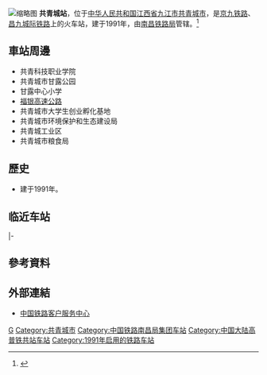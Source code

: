 {{Infobox China railway station 
|车站名称= 共青城站
|图片 =Gongqingcheng Station (Jiangxi,China).jpg
|图片介绍 = 共青城站站房
|其他名称= 
|车站名称拼音= Gongqingcheng
|英文名称= Gongqingcheng Railway Station
|车站代码=25368 <ref>{{Cite web |url=http://yupiao.info/station/%E5%85%B1%E9%9D%92%E5%9F%8E |title=共青城站 车站资料 |access-date=2022-03-14 |archive-date=2018-04-29 |archive-url=https://web.archive.org/web/20180429093012/http://yupiao.info/station/%E5%85%B1%E9%9D%92%E5%9F%8E/ |dead-url=no }}</ref>
|电报码= GAG
|拼音码= GQC
|车站类型= 客货运站
|始建时间= 1991年
|开通运营= 
|车站位置= [[江西省|江西省]][[九江市|九江市]][[共青城市|共青城市]]
|归属 = [[南昌铁路局|南昌铁路局]] 
|线路 = [[京九铁路|京九铁路]]、[[昌九城际铁路|昌九城际铁路]]
|车站等级 =[[三等站_(中铁)|三等站]] 
|月台数目 = 3
|侧式站台=1
|岛式站台=2
|站台面 = 5
|股道数目 =9
|正线= 4
|到发线=5 
|其它线= 1
|坐标 = {{Coord|29|14|43.64|N|115|46|8.90|E|format=dms|display=inline,title|type:railwaystation_region:CN}}
|网站 = 
|站线配置图 = {{共青城站RDT}}
}}
[[File:CRH2A_at_Gongqingcheng_Station.jpg|缩略图]]
'''共青城站'''，位于[[中华人民共和国|中华人民共和国]][[江西省|江西省]][[九江市|九江市]][[共青城市|共青城市]]，是[[京九铁路|京九铁路]]、[[昌九城际铁路|昌九城际铁路]]上的火车站，建于1991年，由[[南昌铁路局|南昌铁路局]]管辖。<ref>{{Cite web |url=http://search.huochepiao.com/huochezhan/jieshao/583.htm |title=共青城火车站介绍 |accessdate=2018-02-08 |archive-date=2018-02-09 |archive-url=https://web.archive.org/web/20180209063144/http://search.huochepiao.com/huochezhan/jieshao/583.htm |dead-url=no }}</ref>
==車站周邊==
* 共青科技职业学院
* 共青城市甘露公园
* 甘露中心小学
* [[福银高速公路|福银高速公路]]
* 共青城市大学生创业孵化基地
* 共青城市环境保护和生态建设局
* 共青城工业区
* 共青城市粮食局

==歷史==
* 建于1991年。
==临近车站==
{{Start rail box|[[中国铁路|中国铁路]]}}
{{s-inop|[[德安站|德安站]]|京九线{{站|北京西}}方向<br />昌九城际线{{站|九江}}方向|rows=2}}
{{s-line|[[京九铁路|京九铁路]]<br />← 10km 共青城站 16km →}}
{{s-inop|[[杨家岭站|杨家岭站]]<br><s>''[[军山站|军山站]]''</s>(已撤销)|{{站|常平}}方向}}
|-
{{s-line|[[昌九城际铁路|昌九城际铁路]]<br />← {{0}}8km 共青城站 25km →}}
{{s-inop|[[永修站|永修站]]|{{站|南昌西}}方向}}
{{End box}}
==參考資料==
{{reflist}}
==外部連結==
* [http://www.12306.cn/mormhweb/ 中国铁路客户服务中心]{{Wayback|url=http://www.12306.cn/mormhweb/ |date=20180205163941 }}
{{China-rail-stub}}
{{京九铁路}}
{{昌九城际铁路}}
{{九江车务段}}

[[Category:九江市铁路车站|G]]
[[Category:共青城市|Category:共青城市]]
[[Category:中国铁路南昌局集团车站|Category:中国铁路南昌局集团车站]]
[[Category:中国大陆高普铁共站车站|Category:中国大陆高普铁共站车站]]
[[Category:1991年启用的铁路车站|Category:1991年启用的铁路车站]]